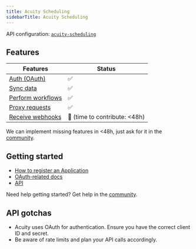 ```yaml
---
title: Acuity Scheduling
sidebarTitle: Acuity Scheduling
---
```


API configuration: [`acuity-scheduling`](https://nango.dev/providers.yaml)

## Features

| Features | Status |
| - | - |
| [Auth (OAuth)](/integrate/guides/authorize-an-api) | ✅ |
| [Sync data](/integrate/guides/sync-data-from-an-api) | ✅ |
| [Perform workflows](/integrate/guides/perform-workflows-with-an-api) | ✅ |
| [Proxy requests](/integrate/guides/proxy-requests-to-an-api) | ✅ |
| [Receive webhooks](/integrate/guides/receive-webhooks-from-an-api) | 🚫 (time to contribute: &lt;48h) |

<Tip>We can implement missing features in &lt;48h, just ask for it in the [community](https://nango.dev/slack).</Tip>

## Getting started

- [How to register an Application](https://acuityscheduling.com/oauth2/register)
- [OAuth-related docs](https://developers.acuityscheduling.com/docs/oauth2)
- [API](https://developers.acuityscheduling.com/reference/quick-start)

<Tip>Need help getting started? Get help in the [community](https://nango.dev/slack).</Tip>

## API gotchas

- Acuity uses OAuth for authentication. Ensure you have the correct client ID and secret.
- Be aware of rate limits and plan your API calls accordingly.